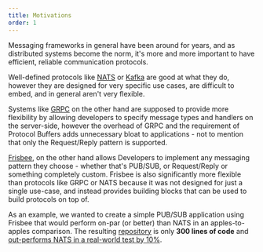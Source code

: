 ```yaml
---
title: Motivations
order: 1
---
```


Messaging frameworks in general have been around for years, and as distributed systems become the norm, it's more and
more important to have efficient, reliable communication protocols.

Well-defined protocols like [NATS](https://nats.io) or [Kafka](https://kafka.apache.org/) are good at what they do,
however they are designed for very specific use cases, are difficult to embed, and in general aren't very flexible.

Systems like [GRPC](https://grpc.io) on the other hand are supposed to provide more flexibility by allowing developers
to specify message types and handlers on the server-side, however the overhead of GRPC and the requirement of Protocol
Buffers adds unnecessary bloat to applications - not to mention that only the Request/Reply pattern is supported.

[Frisbee](https://github.com/loopholelabs/frisbee), on the other hand allows Developers to implement any messaging
pattern they choose - whether that's PUB/SUB, or Request/Reply or something completely custom. Frisbee is also
significantly more flexible than protocols like GRPC or NATS because it was not designed for just a single use-case,
and instead provides building blocks that can be used to build protocols on top of.

As an example, we wanted to create a simple PUB/SUB application using Frisbee that would perform on-par (or better) than
NATS in an apples-to-apples comparison. The resulting [repository](https://github.com/loopholelabs/frisbee-benchmarks/tree/master/nats-benchmark/frisbee)
is only **300 lines of code** and [out-performs NATS in a real-world test by 10%]().
